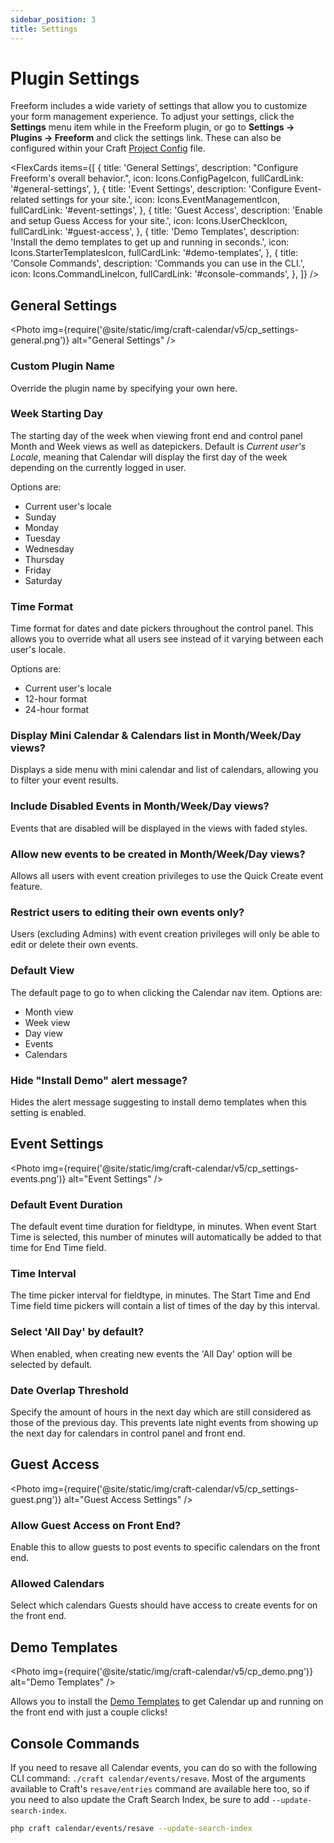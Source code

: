 ```yaml
---
sidebar_position: 3
title: Settings
---
```




# Plugin Settings

Freeform includes a wide variety of settings that allow you to customize your form management experience. To adjust your settings, click the **Settings** menu item while in the Freeform plugin, or go to **Settings → Plugins → Freeform** and click the settings link. These can also be configured within your Craft [Project Config](./project-config.mdx) file.

<FlexCards
  items={[
    {
      title: 'General Settings',
      description: "Configure Freeform's overall behavior.",
      icon: Icons.ConfigPageIcon,
      fullCardLink: '#general-settings',
    },
    {
      title: 'Event Settings',
      description: 'Configure Event-related settings for your site.',
      icon: Icons.EventManagementIcon,
      fullCardLink: '#event-settings',
    },
    {
      title: 'Guest Access',
      description: 'Enable and setup Guess Access for your site.',
      icon: Icons.UserCheckIcon,
      fullCardLink: '#guest-access',
    },
    {
      title: 'Demo Templates',
      description:
        'Install the demo templates to get up and running in seconds.',
      icon: Icons.StarterTemplatesIcon,
      fullCardLink: '#demo-templates',
    },
    {
      title: 'Console Commands',
      description: 'Commands you can use in the CLI.',
      icon: Icons.CommandLineIcon,
      fullCardLink: '#console-commands',
    },
  ]}
/>

## General Settings

<Photo
  img={require('@site/static/img/craft-calendar/v5/cp_settings-general.png')}
  alt="General Settings"
/>

### Custom Plugin Name<Badge type="pro" text="Pro" />

Override the plugin name by specifying your own here.

### Week Starting Day

The starting day of the week when viewing front end and control panel Month and Week views as well as datepickers. Default is _Current user's Locale_, meaning that Calendar will display the first day of the week depending on the currently logged in user.

Options are:

- Current user's locale
- Sunday
- Monday
- Tuesday
- Wednesday
- Thursday
- Friday
- Saturday

### Time Format

Time format for dates and date pickers throughout the control panel. This allows you to override what all users see instead of it varying between each user's locale.

Options are:

- Current user's locale
- 12-hour format
- 24-hour format

### Display Mini Calendar & Calendars list in Month/Week/Day views?

Displays a side menu with mini calendar and list of calendars, allowing you to filter your event results.

### Include Disabled Events in Month/Week/Day views?

Events that are disabled will be displayed in the views with faded styles.

### Allow new events to be created in Month/Week/Day views?

Allows all users with event creation privileges to use the Quick Create event feature.

### Restrict users to editing their own events only?

Users (excluding Admins) with event creation privileges will only be able to edit or delete their own events.

### Default View

The default page to go to when clicking the Calendar nav item. Options are:

- Month view
- Week view
- Day view
- Events
- Calendars

### Hide "Install Demo" alert message?

Hides the alert message suggesting to install demo templates when this setting is enabled.

## Event Settings

<Photo
  img={require('@site/static/img/craft-calendar/v5/cp_settings-events.png')}
  alt="Event Settings"
/>

### Default Event Duration

The default event time duration for fieldtype, in minutes. When event Start Time is selected, this number of minutes will automatically be added to that time for End Time field.

### Time Interval

The time picker interval for fieldtype, in minutes. The Start Time and End Time field time pickers will contain a list of times of the day by this interval.

### Select 'All Day' by default?

When enabled, when creating new events the 'All Day' option will be selected by default.

### Date Overlap Threshold

Specify the amount of hours in the next day which are still considered as those of the previous day. This prevents late night events from showing up the next day for calendars in control panel and front end.

## Guest Access

<Photo
  img={require('@site/static/img/craft-calendar/v5/cp_settings-guest.png')}
  alt="Guest Access Settings"
/>

### Allow Guest Access on Front End?

Enable this to allow guests to post events to specific calendars on the front end.

### Allowed Calendars

Select which calendars Guests should have access to create events for on the front end.

## Demo Templates

<Photo
  img={require('@site/static/img/craft-calendar/v5/cp_demo.png')}
  alt="Demo Templates"
/>

Allows you to install the [Demo Templates](./demo-templates.mdx) to get Calendar up and running on the front end with just a couple clicks!

## Console Commands

If you need to resave all Calendar events, you can do so with the following CLI command: `./craft calendar/events/resave`. Most of the arguments available to Craft's `resave/entries` command are available here too, so if you need to also update the Craft Search Index, be sure to add `--update-search-index`.

```sh command-line
php craft calendar/events/resave --update-search-index
```
